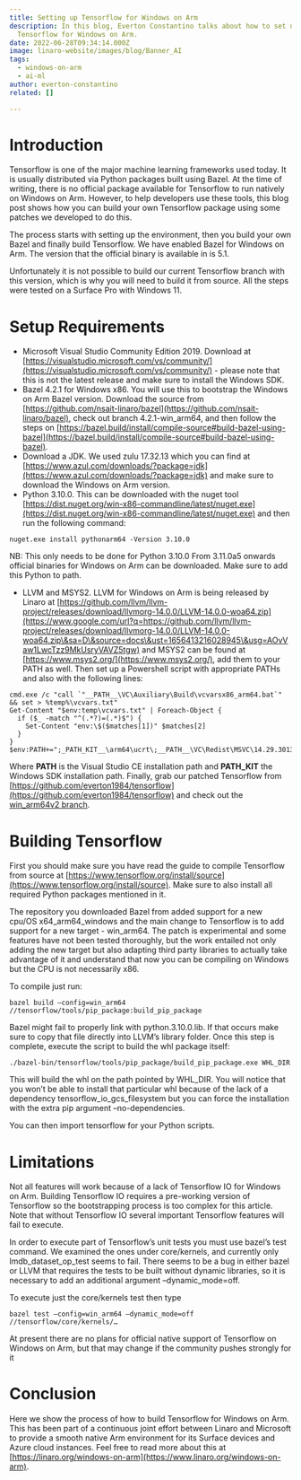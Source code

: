 ```yaml
---
title: Setting up Tensorflow for Windows on Arm
description: In this blog, Everton Constantino talks about how to set up
  Tensorflow for Windows on Arm.
date: 2022-06-28T09:34:14.000Z
image: linaro-website/images/blog/Banner_AI
tags:
  - windows-on-arm
  - ai-ml
author: everton-constantino
related: []

---
```


# Introduction

Tensorflow is one of the major machine learning frameworks used today. It is usually distributed via Python packages built using Bazel. At the time of writing, there is no official package available for Tensorflow to run natively on Windows on Arm. However, to help developers use these tools, this blog post shows how you can build your own Tensorflow package using some patches we developed to do this.

The process starts with setting up the environment, then you build your own Bazel and finally build Tensorflow. We have enabled Bazel for Windows on Arm. The version that the official binary is available in is 5.1.

Unfortunately it is not possible to build our current Tensorflow branch with this version, which is why you will need to build it from source. All the steps were tested on a Surface Pro with Windows 11.

# Setup Requirements

* Microsoft Visual Studio Community Edition 2019. Download at [https://visualstudio.microsoft.com/vs/community/](https://visualstudio.microsoft.com/vs/community/) - please note that this is not the latest release and make sure to install the Windows SDK.
* Bazel 4.2.1 for Windows x86. You will use  this to bootstrap the Windows on Arm Bazel version. Download the source from [https://github.com/nsait-linaro/bazel](https://github.com/nsait-linaro/bazel), check out branch 4.2.1-win\_arm64, and then follow the steps on [https://bazel.build/install/compile-source#build-bazel-using-bazel](https://bazel.build/install/compile-source#build-bazel-using-bazel).
* Download a JDK. We used zulu 17.32.13 which you can find at [https://www.azul.com/downloads/?package=jdk](https://www.azul.com/downloads/?package=jdk) and make sure to download the Windows on Arm version.
* Python 3.10.0. This can be downloaded with the nuget tool [https://dist.nuget.org/win-x86-commandline/latest/nuget.exe](https://dist.nuget.org/win-x86-commandline/latest/nuget.exe) and then run the following command:

```
nuget.exe install pythonarm64 -Version 3.10.0
```

NB: This only needs to be done for Python 3.10.0 From 3.11.0a5 onwards official binaries for Windows on Arm can be downloaded. Make sure to add this Python to path.

* LLVM and MSYS2. LLVM for Windows on Arm is being released by Linaro at [https://github.com/llvm/llvm-project/releases/download/llvmorg-14.0.0/LLVM-14.0.0-woa64.zip](https://www.google.com/url?q=https://github.com/llvm/llvm-project/releases/download/llvmorg-14.0.0/LLVM-14.0.0-woa64.zip\&sa=D\&source=docs\&ust=1656413216028945\&usg=AOvVaw1LwcTzz9MkUsryVAVZ5tgw) and MSYS2 can be found at [https://www.msys2.org/](https://www.msys2.org/), add them to your PATH as well. Then set up a Powershell script with appropriate PATHs and also with the following lines:

```
cmd.exe /c "call `"__PATH__\VC\Auxiliary\Build\vcvarsx86_arm64.bat`" && set > %temp%\vcvars.txt"
Get-Content "$env:temp\vcvars.txt" | Foreach-Object {
  if ($_ -match "^(.*?)=(.*)$") {
    Set-Content "env:\$($matches[1])" $matches[2]
  }
}
$env:PATH+=";_PATH_KIT__\arm64\ucrt\;__PATH__\VC\Redist\MSVC\14.29.30133\onecore\debug_nonredist\arm64\Microsoft.VC142.DebugCRT"

```

Where **PATH** is the Visual Studio CE installation path and **PATH\_KIT** the Windows SDK installation path.
Finally, grab our patched Tensorflow from [https://github.com/everton1984/tensorflow](https://github.com/everton1984/tensorflow) and check out the [win\_arm64v2 branch](https://github.com/tensorflow/tensorflow/compare/master...everton1984:win_arm64v2).

# Building Tensorflow

First you should make sure you have read the guide to compile Tensorflow from source at [https://www.tensorflow.org/install/source](https://www.tensorflow.org/install/source). Make sure to also install all required Python packages mentioned in it.

The repository you downloaded Bazel from added support for a new cpu/OS x64\_arm64\_windows and the main change to Tensorflow is to add support for a new target - win\_arm64. The patch is experimental and some features have not been tested thoroughly, but the work entailed not only adding the new target but also adapting third party libraries to actually take advantage of it and understand that now you can be compiling on Windows but the CPU is not necessarily x86.

To compile just run:

```
bazel build –config=win_arm64 //tensorflow/tools/pip_package:build_pip_package
```

Bazel might fail to properly link with python.3.10.0.lib. If that occurs make sure to copy that file directly into LLVM’s library folder. Once this step is complete, execute the script to build the whl package itself:

```
./bazel-bin/tensorflow/tools/pip_package/build_pip_package.exe WHL_DIR
```

This will build the whl on the path pointed by WHL\_DIR. You will notice that you won’t be able to install that particular whl because of the lack of a dependency tensorflow\_io\_gcs\_filesystem but you can force the installation with the extra pip argument –no-dependencies.

You can then import tensorflow for your Python scripts.

# Limitations

Not all features will work because of a lack of Tensorflow IO for Windows on Arm. Building Tensorflow IO requires a pre-working version of Tensorflow so the bootstrapping process is too complex for this article. Note that without Tensorflow IO several important Tensorflow features will fail to execute.

In order to execute part of Tensorflow’s unit tests you must use bazel’s test command. We examined the ones under core/kernels, and currently only lmdb\_dataset\_op\_test seems to fail. There seems to be a bug in either bazel or LLVM that requires the tests to be built without dynamic libraries, so it is necessary to add an additional argument –dynamic\_mode=off.

To execute just the core/kernels test then type

```
bazel test –config=win_arm64 –dynamic_mode=off //tensorflow/core/kernels/…
```

At present there are no plans for official native support of Tensorflow on Windows on Arm, but that may change if the community pushes strongly for it

# Conclusion

Here we show the process of how to build Tensorflow for Windows on Arm. This has been part of a continuous joint effort between Linaro and Microsoft to provide a smooth native Arm environment for its Surface devices and Azure cloud instances. Feel free to read more about this at [https://linaro.org/windows-on-arm](https://www.linaro.org/windows-on-arm).
